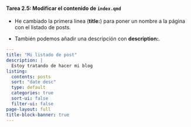 ::: {.callout-important icon="false"}
#### Tarea 2.5: Modificar el contenido de `index.qmd`

- He cambiado la primera linea (**title:**) para poner un nombre a la página con el listado de posts.

- También podemos añadir una descripción con **description:**.


```yaml
---
title: "Mi listado de post"
description: |
  Estoy tratando de hacer mi blog
listing:
  contents: posts
  sort: "date desc"
  type: default
  categories: true
  sort-ui: false
  filter-ui: false
page-layout: full
title-block-banner: true
---
```

:::


